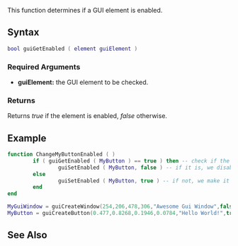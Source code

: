 {{Client function}}

This function determines if a GUI element is enabled.

==Syntax== 
<syntaxhighlight lang="lua">
bool guiGetEnabled ( element guiElement )
</syntaxhighlight> 

===Required Arguments=== 
*'''guiElement:''' the GUI element to be checked.

===Returns===
Returns ''true'' if the element is enabled, ''false'' otherwise.

==Example==
<section name="Client" class="client" show="true">
<syntaxhighlight lang="lua">function ChangeMyButtonEnabled ( )        
        if ( guiGetEnabled ( MyButton ) == true ) then -- check if the element is enabled           
                guiSetEnabled ( MyButton, false ) -- if it is, we disable it
        else              
                guiSetEnabled ( MyButton, true ) -- if not, we make it enabled
        end
end

MyGuiWindow = guiCreateWindow(254,206,478,306,"Awesome Gui Window",false) -- Your gui window
MyButton = guiCreateButton(0.477,0.8268,0.1946,0.0784,"Hello World!",true,MyGuiWindow) -- Creates a button in your gui window</syntaxhighlight></section>

==See Also==
{{GUI_functions}}